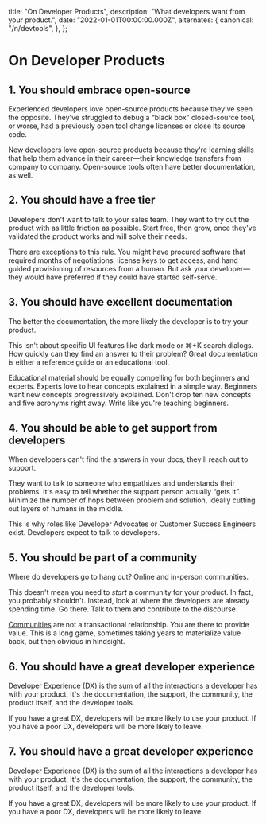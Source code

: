 
  title: "On Developer Products",
  description: "What developers want from your product.",
  date: "2022-01-01T00:00:00.000Z",
  alternates: {
    canonical: "/n/devtools",
  },
};

# On Developer Products <EstimatedTimeToRead slug="devtools" />

## 1. You should embrace open-source

Experienced developers love open-source products because they've seen the opposite. They've struggled to debug a “black box” closed-source tool, or worse, had a previously open tool change licenses or close its source code.

New developers love open-source products because they're learning skills that help them advance in their career—their knowledge transfers from company to company. Open-source tools often have better documentation, as well.

## 2. You should have a free tier

Developers don't want to talk to your sales team. They want to try out the product with as little friction as possible. Start free, then grow, once they've validated the product works and will solve their needs.

There are exceptions to this rule. You might have procured software that required months of negotiations, license keys to get access, and hand guided provisioning of resources from a human. But ask your developer—they would have preferred if they could have started self-serve.

## 3. You should have excellent documentation

The better the documentation, the more likely the developer is to try your product.

This isn't about specific UI features like dark mode or ⌘+K search dialogs. How quickly can they find an answer to their problem? Great documentation is either a reference guide or an educational tool.

Educational material should be equally compelling for both beginners and experts. Experts love to hear concepts explained in a simple way. Beginners want new concepts progressively explained. Don't drop ten new concepts and five acronyms right away. Write like you're teaching beginners.

## 4. You should be able to get support from developers

When developers can't find the answers in your docs, they'll reach out to support.

They want to talk to someone who empathizes and understands their problems. It's easy to tell whether the support person actually “gets it”. Minimize the number of hops between problem and solution, ideally cutting out layers of humans in the middle.

This is why roles like Developer Advocates or Customer Success Engineers exist. Developers expect to talk to developers.

## 5. You should be part of a community

Where do developers go to hang out? Online and in-person communities.

This doesn't mean you need to _start_ a community for your product. In fact, you probably shouldn't. Instead, look at where the developers are already spending time. Go there. Talk to them and contribute to the discourse.

[Communities](/n/moderation) are not a transactional relationship. You are there to provide value. This is a long game, sometimes taking years to materialize value back, but then obvious in hindsight.

## 6. You should have a great developer experience

Developer Experience (DX) is the sum of all the interactions a developer has with your product. It's the documentation, the support, the community, the product itself, and the developer tools.

If you have a great DX, developers will be more likely to use your product. If you have a poor DX, developers will be more likely to leave.

## 7. You should have a great developer experience

Developer Experience (DX) is the sum of all the interactions a developer has with your product. It's the documentation, the support, the community, the product itself, and the developer tools.

If you have a great DX, developers will be more likely to use your product. If you have a poor DX, developers will be more likely to leave.
